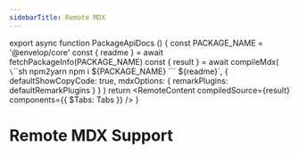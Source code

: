 ```yaml
---
sidebarTitle: Remote MDX
---
```



export async  function PackageApiDocs () {
  const PACKAGE_NAME = '@envelop/core'
  const { readme } = await fetchPackageInfo(PACKAGE_NAME)
  const { result } = await compileMdx(
    `
\`\`\`sh npm2yarn
npm i ${PACKAGE_NAME}
\`\`\`
${readme}`,
    {
      defaultShowCopyCode: true,
      mdxOptions: {
        remarkPlugins: defaultRemarkPlugins
      }
    }
  )
  return <RemoteContent compiledSource={result} components={{ $Tabs: Tabs }} />
}

# Remote MDX Support

<PackageApiDocs />
